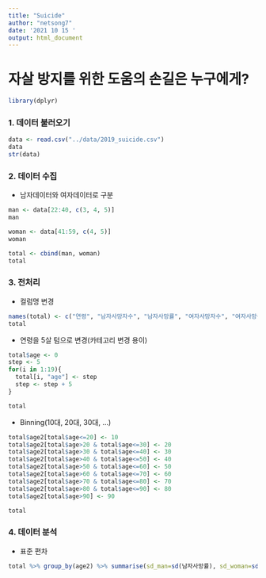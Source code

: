 ```yaml
---
title: "Suicide"
author: "netsong7"
date: '2021 10 15 '
output: html_document
---
```


# 자살 방지를 위한 도움의 손길은 누구에게?

```r
library(dplyr)
```

### 1. 데이터 불러오기

```r
data <- read.csv("../data/2019_suicide.csv")
data
str(data)
```


### 2. 데이터 수집
+ 남자데이터와 여자데이터로 구분

```r
man <- data[22:40, c(3, 4, 5)]
man

woman <- data[41:59, c(4, 5)]
woman

total <- cbind(man, woman)
total
```


### 3. 전처리

+ 컬럼명 변경
```r
names(total) <- c("연령", "남자사망자수", "남자사망률", "여자사망자수", "여자사망률")
total
```


+ 연령을 5살 텀으로 변경(카테고리 변경 용이)
```r
total$age <- 0
step <- 5
for(i in 1:19){
  total[i, "age"] <- step
  step <- step + 5
}

total
```

+ Binning(10대, 20대, 30대, ...)
```r
total$age2[total$age<=20] <- 10
total$age2[total$age>20 & total$age<=30] <- 20
total$age2[total$age>30 & total$age<=40] <- 30
total$age2[total$age>40 & total$age<=50] <- 40
total$age2[total$age>50 & total$age<=60] <- 50
total$age2[total$age>60 & total$age<=70] <- 60
total$age2[total$age>70 & total$age<=80] <- 70
total$age2[total$age>80 & total$age<=90] <- 80
total$age2[total$age>90] <- 90

total
```


### 4. 데이터 분석

+ 표준 편차
```r
total %>% group_by(age2) %>% summarise(sd_man=sd(남자사망률), sd_woman=sd(여자사망률))
```


















